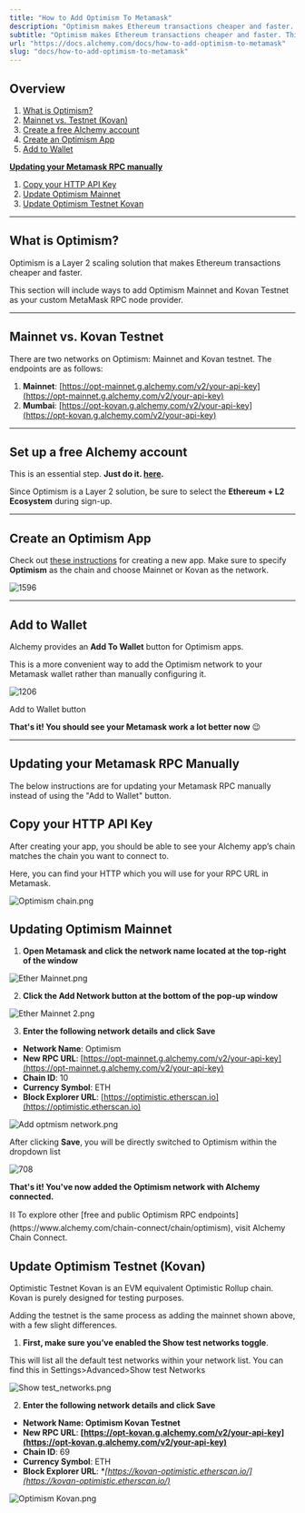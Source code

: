 ```yaml
---
title: "How to Add Optimism To Metamask"
description: "Optimism makes Ethereum transactions cheaper and faster. This section will include ways to add Optimism Mainnet and Kovan Testnet as your custom MetaMask RPC node provider."
subtitle: "Optimism makes Ethereum transactions cheaper and faster. This section will include ways to add Optimism Mainnet and Kovan Testnet as your custom MetaMask RPC node provider."
url: "https://docs.alchemy.com/docs/how-to-add-optimism-to-metamask"
slug: "docs/how-to-add-optimism-to-metamask"
---
```


## Overview

1. [What is Optimism?](https://docs.alchemy.com/alchemy/guides/connecting-metamask-to-alchemy/how-to-add-optimism-to-metamask#what-is-optimism)
2. [Mainnet vs. Testnet (Kovan)](https://docs.alchemy.com/alchemy/guides/connecting-metamask-to-alchemy/how-to-add-optimism-to-metamask#mainnet-vs.-mumbai-testnet)
3. [Create a free Alchemy account](https://alchemy.com/?a=991c4e82df)
4. [Create an Optimism App](https://docs.alchemy.com/alchemy/guides/connecting-metamask-to-alchemy/how-to-add-optimism-to-metamask#create-a-polygon-app)
5. [Add to Wallet](https://docs.alchemy.com/alchemy/guides/connecting-metamask-to-alchemy/how-to-add-optimism-to-metamask#add-to-wallet)

**[Updating your Metamask RPC manually](https://docs.alchemy.com/alchemy/guides/connecting-metamask-to-alchemy/how-to-add-optimism-to-metamask#updating-your-metamask-rpc-manually)**

1. [Copy your HTTP API Key](https://docs.alchemy.com/alchemy/guides/connecting-metamask-to-alchemy/how-to-add-optimism-to-metamask#copy-your-http-api-key)
2. [Update Optimism Mainnet](https://docs.alchemy.com/alchemy/guides/connecting-metamask-to-alchemy/how-to-add-optimism-to-metamask#updating-polygon-mainnet)
3. [Update Optimism Testnet Kovan](https://docs.alchemy.com/alchemy/guides/connecting-metamask-to-alchemy/how-to-add-optimism-to-metamask#update-polygon-testnet-mumbai)

***

## What is Optimism?

Optimism is a Layer 2 scaling solution that makes Ethereum transactions cheaper and faster.

This section will include ways to add Optimism Mainnet and Kovan Testnet as your custom MetaMask RPC node provider.

***

## Mainnet vs. Kovan Testnet

There are two networks on Optimism: Mainnet and Kovan testnet. The endpoints are as follows:

1. **Mainnet**: [https://opt-mainnet.g.alchemy.com/v2/your-api-key](https://opt-mainnet.g.alchemy.com/v2/your-api-key)
2. **Mumbai**: [https://opt-kovan.g.alchemy.com/v2/your-api-key](https://opt-kovan.g.alchemy.com/v2/your-api-key)

***

## Set up a free Alchemy account

This is an essential step. **Just do it. [here](https://alchemy.com/?a=991c4e82df).**

Since Optimism is a Layer 2 solution, be sure to select the **Ethereum + L2 Ecosystem** during sign-up.

***

## Create an Optimism App

Check out [these instructions](https://docs.alchemy.com/alchemy/introduction/getting-started#1.create-an-alchemy-key) for creating a new app. Make sure to specify **Optimism** as the chain and choose Mainnet or Kovan as the network.

![1596](7f9d185-Optimism.png "Optimism.png")

***

## Add to Wallet

Alchemy provides an **Add To Wallet** button for Optimism apps.

This is a more convenient way to add the Optimism network to your Metamask wallet rather than manually configuring it.

![1206](87bb2d0-Optimism_app.png "Optimism app.png")

Add to Wallet button

**That's it! You should see your Metamask work a lot better now** 😉

***

## Updating your Metamask RPC Manually

The below instructions are for updating your Metamask RPC manually instead of using the "Add to Wallet" button.

## Copy your HTTP API Key

After creating your app, you should be able to see your Alchemy app’s chain matches the chain you want to connect to.

Here, you can find your HTTP which you will use for your RPC URL in Metamask.

![](0c6abd8-Optimism_chain.png "Optimism chain.png")

## Updating Optimism Mainnet

1. **Open Metamask and click the network name located at the top-right of the window**

![](eec1483-Ether_Mainnet.png "Ether Mainnet.png")

2. **Click the Add Network button at the bottom of the pop-up window**

![](d025cdf-Ether_Mainnet_2.png "Ether Mainnet 2.png")

3. **Enter the following network details and click Save**

* **Network Name**: Optimism
* **New RPC URL**: [https://opt-mainnet.g.alchemy.com/v2/your-api-key](https://opt-mainnet.g.alchemy.com/v2/your-api-key)
* **Chain ID**: 10
* **Currency Symbol**: ETH
* **Block Explorer URL**: [https://optimistic.etherscan.io](https://optimistic.etherscan.io)

![](5653b16-Add_optmism_network.png "Add optmism network.png")

After clicking **Save**, you will be directly switched to Optimism within the dropdown list

![708](8250ae5-Optim.png "Optim.png")

**That's it! You've now added the Optimism network with Alchemy connected.**

<Info>
  ⛓️ To explore other [free and public Optimism RPC endpoints](https://www.alchemy.com/chain-connect/chain/optimism), visit Alchemy Chain Connect.
</Info>

## Update Optimism Testnet (Kovan)

Optimistic Testnet Kovan is an EVM equivalent Optimistic Rollup chain. Kovan is purely designed for testing purposes.

Adding the testnet is the same process as adding the mainnet shown above, with a few slight differences.

1. **First, make sure you’ve enabled the Show test networks toggle**.

This will list all the default test networks within your network list. You can find this in Settings>Advanced>Show test Networks

![](cc21d83-Show_test_networks.png "Show test_networks.png")

2. **Enter the following network details and click Save**

* **Network Name: Optimism Kovan Testnet**
* **New RPC URL**: **[https://opt-kovan.g.alchemy.com/v2/your-api-key](https://opt-kovan.g.alchemy.com/v2/your-api-key)**
* **Chain ID**: 69
* **Currency Symbol**: ETH
* **Block Explorer URL**: \**[https://kovan-optimistic.etherscan.io/](https://kovan-optimistic.etherscan.io/)*

![](b7acaec-Optimism_Kovan.png "Optimism Kovan.png")
